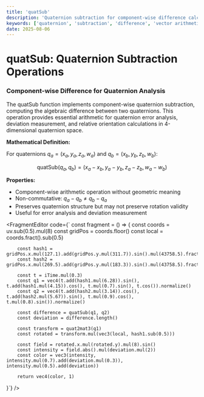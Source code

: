 ```yaml
---
title: 'quatSub'
description: 'Quaternion subtraction for component-wise difference calculation'
keywords: ['quaternion', 'subtraction', 'difference', 'vector arithmetic', 'component-wise']
date: 2025-08-06
---
```



# quatSub: Quaternion Subtraction Operations

### Component-wise Difference for Quaternion Analysis

The quatSub function implements component-wise quaternion subtraction, computing the algebraic difference between two quaternions. This operation provides essential arithmetic for quaternion error analysis, deviation measurement, and relative orientation calculations in 4-dimensional quaternion space.

**Mathematical Definition:**

For quaternions $q_a = (x_a, y_a, z_a, w_a)$ and $q_b = (x_b, y_b, z_b, w_b)$:

$$
\text{quatSub}(q_a, q_b) = (x_a - x_b, y_a - y_b, z_a - z_b, w_a - w_b)
$$

**Properties:**

- Component-wise arithmetic operation without geometric meaning
- Non-commutative: $q_a - q_b \neq q_b - q_a$
- Preserves quaternion structure but may not preserve rotation validity
- Useful for error analysis and deviation measurement

<FragmentEditor
        code={`
const fragment = () => {
        const coords = uv.sub(0.5).mul(8)
        const gridPos = coords.floor()
        const local = coords.fract().sub(0.5)

        const hash1 = gridPos.x.mul(127.1).add(gridPos.y.mul(311.7)).sin().mul(43758.5).fract()
        const hash2 = gridPos.x.mul(269.5).add(gridPos.y.mul(183.3)).sin().mul(43758.5).fract()

        const t = iTime.mul(0.3)
        const q1 = vec4(t.add(hash1.mul(6.28)).sin(), t.add(hash1.mul(4.15)).cos(), t.mul(0.7).sin(), t.cos()).normalize()
        const q2 = vec4(t.add(hash2.mul(3.14)).cos(), t.add(hash2.mul(5.67)).sin(), t.mul(0.9).cos(), t.mul(0.8).sin()).normalize()

        const difference = quatSub(q1, q2)
        const deviation = difference.length()

        const transform = quat2mat3(q1)
        const rotated = transform.mul(vec3(local, hash1.sub(0.5)))

        const field = rotated.x.mul(rotated.y).mul(8).sin()
        const intensity = field.abs().mul(deviation.mul(2))
        const color = vec3(intensity, intensity.mul(0.7).add(deviation.mul(0.3)), intensity.mul(0.5).add(deviation))

        return vec4(color, 1)

}`}
/>
